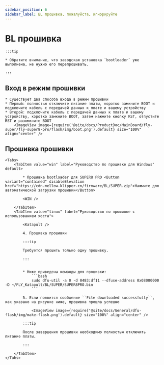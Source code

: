 ```yaml
---
sidebar_position: 6
sidebar_label: BL прошивка, пожалуйста, игнорируйте
---
```



# BL прошивка

    :::tip

    * Обратите внимание, что заводская установка `bootloader` уже выполнена, не нужно его перепрошивать.

    :::
## Вход в режим прошивки


    * Существует два способа входа в режим прошивки
    * Первый: полностью отключите питание платы, коротко замкните BOOT и подключите кабель с передачей данных к плате и вашему устройству
    * Второй: подключите кабель с передачей данных к плате и вашему устройству, коротко замкните BOOT, затем нажмите кнопку RST, отпустите RST и разомкните BOOT
        <ImageView image={require('@site/docs/ProductDoc/MainBoard/fly-super/fly-super8-pro/flash/img/boot.png').default} size="100%" align="center" />

## Прошивка прошивки
    <Tabs>
        <TabItem value="win" label="Руководство по прошивке для Windows" default>

            * Прошивка bootloader для SUPER8 PRO <Button variant="contained" disableElevation href="https://cdn.mellow.klipper.cn/firmware/BL/SUPER.zip">Нажмите для автоматической загрузки прошивки</Button>

            <WIN />
            
        </TabItem>
        <TabItem value="linux" label="Руководство по прошивке с использованием хоста">
            
            <Katapult />

            4. Прошивка прошивки

            :::tip

            Требуется прошить только одну прошивку.

            :::


            * Ниже приведены команды для прошивки:
                ```bash
                sudo dfu-util -a 0 -d 0483:df11 --dfuse-address 0x08000000 -D ~/FLY_Katapult/BL/SUPER/SUPER8PRO.bin
                ```

            5. Если появится сообщение ``File downloaded successfully``, как указано на рисунке ниже, прошивка прошла успешно

                <ImageView image={require('@site/docs/General/dfu-flash/img/make-flash.png').default} size="100%" align="center" />

            :::tip

            После завершения прошивки необходимо полностью отключить питание платы.

            :::

        </TabItem>
    </Tabs>